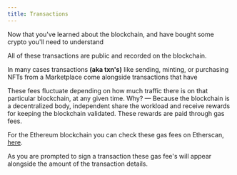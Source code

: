 ```yaml
---
title: Transactions
---
```


Now that you've learned about the blockchain, and have bought some crypto you'll need to understand <Nutshell children="transactions." glossaryEntry="content/glossary/transaction.mdx" />&#x20;

All of these transactions are public and recorded on the blockchain.&#x20;

In many cases transactions **(aka txn's)** like sending, minting, or purchasing NFTs from a Marketplace come alongside transactions that have <Nutshell glossaryEntry="content/glossary/gas_fee.mdx" children="gas fees." />&#x20;

These fees fluctuate depending on how much traffic there is on that particular blockchain, at any given time. Why? — Because the blockchain is a decentralized body, independent  <Nutshell children="Crypto Miners" glossaryEntry="content/glossary/Crypto-Miner.mdx" /> share the workload and receive rewards for keeping the blockchain validated. These rewards are paid through gas fees.&#x20;

For the Ethereum blockchain you can check these gas fees on Etherscan, [here](https://etherscan.io/gastracker).&#x20;

As you are prompted to sign a transaction these gas fee's will appear alongside the amount of the transaction details.
